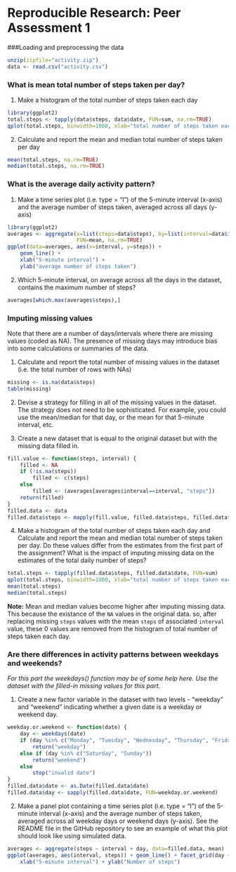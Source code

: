 # Reproducible Research: Peer Assessment 1

###Loading and preprocessing the data
```r
unzip(zipfile="activity.zip")
data <- read.csv("activity.csv")
```

### What is mean total number of steps taken per day?
1. Make a histogram of the total number of steps taken each day
```r
library(ggplot2)
total.steps <- tapply(data$steps, data$date, FUN=sum, na.rm=TRUE)
qplot(total.steps, binwidth=1000, xlab="total number of steps taken each day")
```

2. Calculate and report the mean and median total number of steps taken per day
```r
mean(total.steps, na.rm=TRUE)
median(total.steps, na.rm=TRUE)
```

### What is the average daily activity pattern?
1. Make a time series plot (i.e. type = "l") of the 5-minute interval (x-axis) and the average number of steps taken, averaged across all days (y-axis)
```r
library(ggplot2)
averages <- aggregate(x=list(steps=data$steps), by=list(interval=data$interval),
                      FUN=mean, na.rm=TRUE)
ggplot(data=averages, aes(x=interval, y=steps)) +
    geom_line() +
    xlab("5-minute interval") +
    ylab("average number of steps taken")
```

2. Which 5-minute interval, on average across all the days in the dataset, contains the maximum number of steps?
```r
averages[which.max(averages$steps),]
```

### Imputing missing values

Note that there are a number of days/intervals where there are missing values (coded as NA). The presence of missing days may introduce bias into some calculations or summaries of the data.

1. Calculate and report the total number of missing values in the dataset (i.e. the total number of rows with NAs)
```r
missing <- is.na(data$steps)
table(missing)
```

2. Devise a strategy for filling in all of the missing values in the dataset. The strategy does not need to be sophisticated. For example, you could use the mean/median for that day, or the mean for that 5-minute interval, etc.

3. Create a new dataset that is equal to the original dataset but with the missing data filled in.

```r
fill.value <- function(steps, interval) {
    filled <- NA
    if (!is.na(steps))
        filled <- c(steps)
    else
        filled <- (averages[averages$interval==interval, "steps"])
    return(filled)
}
filled.data <- data
filled.data$steps <- mapply(fill.value, filled.data$steps, filled.data$interval)
```

4. Make a histogram of the total number of steps taken each day and Calculate and report the mean and median total number of steps taken per day. Do these values differ from the estimates from the first part of the assignment? What is the impact of imputing missing data on the estimates of the total daily number of steps?

```r
total.steps <- tapply(filled.data$steps, filled.data$date, FUN=sum)
qplot(total.steps, binwidth=1000, xlab="total number of steps taken each day")
mean(total.steps)
median(total.steps)
```

**Note:** Mean and median values become higher after imputing missing data. This because the existance of the `NA` values in the original data. so, after replacing missing `steps` values with the mean `steps` of associated `interval` value, these 0 values are removed from the histogram of total number of steps taken each day.

### Are there differences in activity patterns between weekdays and weekends?

*For this part the weekdays() function may be of some help here. Use the dataset with the filled-in missing values for this part.*

1. Create a new factor variable in the dataset with two levels - "weekday" and "weekend" indicating whether a given date is a weekday or weekend day.

```r
weekday.or.weekend <- function(date) {
    day <- weekdays(date)
    if (day %in% c("Monday", "Tuesday", "Wednesday", "Thursday", "Friday"))
        return("weekday")
    else if (day %in% c("Saturday", "Sunday"))
        return("weekend")
    else
        stop("invalid date")
}
filled.data$date <- as.Date(filled.data$date)
filled.data$day <- sapply(filled.data$date, FUN=weekday.or.weekend)
```


2. Make a panel plot containing a time series plot (i.e. type = "l") of the 5-minute interval (x-axis) and the average number of steps taken, averaged across all weekday days or weekend days (y-axis). See the README file in the GitHub repository to see an example of what this plot should look like using simulated data.

```r
averages <- aggregate(steps ~ interval + day, data=filled.data, mean)
ggplot(averages, aes(interval, steps)) + geom_line() + facet_grid(day ~ .) +
    xlab("5-minute interval") + ylab("Number of steps")
```